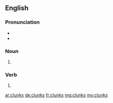 ==English==

===Pronunciation===
* {{IPA|/klʌŋks/|lang=en}}
* {{rhymes|ʌŋks|lang=en}}

===Noun===
{{head|en|plural}}

# {{plural of|clunk|lang=en}}

===Verb===
{{head|en}}

# {{en-third-person singular of|clunk}}

[[ar:clunks]]
[[de:clunks]]
[[fr:clunks]]
[[mg:clunks]]
[[my:clunks]]